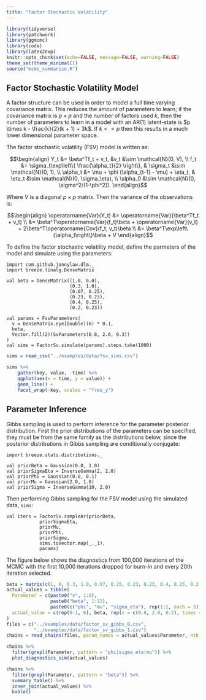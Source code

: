```yaml
---
title: "Factor Stochastic Volatility"
---
```


```r
library(tidyverse)
library(patchwork)
library(ggmcmc)
library(coda)
library(latex2exp)
knitr::opts_chunk$set(echo=FALSE, message=FALSE, warning=FALSE)
theme_set(theme_minimal())
source("mcmc_summarise.R")
```

## Factor Stochastic Volatility Model

A factor structure can be used in order to model a full time varying covariance matrix. This reduces the amount of parameters to learn; if the covariance matrix is $p \times p$ and the number of factors used $k$, then the number of parameters to learn in a model with an AR(1) latent-state is $p \times k - \frac{k}{2}(k + 1) + 3k$. If $k << p$ then this results in a much lower dimensional parameter space.

The factor stochastic volatility (FSV) model is written as:

$$\begin{align}
	Y_t &= \beta^Tf_t + v_t, &v_t &\sim \mathcal{N}(0, V), \\
	f_t &= \sigma_t\exp\left\{ \frac{\alpha_t}{2} \right\}, & \sigma_t &\sim \mathcal{N}(0, 1), \\
	\alpha_t &= \mu + \phi (\alpha_{t-1} - \mu) + \eta_t, & \eta_t &\sim \mathcal{N}(0, \sigma_\eta), \\
	\alpha_0 &\sim \mathcal{N}(0, \sigma^2/(1-\phi^2)).
\end{align}$$

Where $V$ is a diagonal $p \times p$ matrix. Then the variance of the observations is:

$$\begin{align}
\operatorname{Var}(Y_t) &= \operatorname{Var}(\beta^Tf_t + v_t) \\
&= \beta^T\operatorname{Var}(f_t)\beta + \operatorname{Var}(v_t) + 2\beta^T\operatorname{Cov}(f_t, v_t)\beta \\
&= \beta^T\exp\left\{\alpha_t\right\}\beta + V
\end{align}$$

To define the factor stochastic volatility model, define the parmeters of the model and simulate using the parameters:

```tut
import com.github.jonnylaw.dlm._
import breeze.linalg.DenseMatrix

val beta = DenseMatrix((1.0, 0.0),
                       (0.3, 1.0),
                       (0.07, 0.25),
                       (0.23, 0.23),
                       (0.4, 0.25),
                       (0.2, 0.23))

val params = FsvParameters(
  v = DenseMatrix.eye[Double](6) * 0.1,
  beta,
  Vector.fill(2)(SvParameters(0.8, 2.0, 0.3))
)
val sims = FactorSv.simulate(params).steps.take(1000)
```

```r
sims = read_csv("../examples/data/fsv_sims.csv")

sims %>%
    gather(key, value, -time) %>%
    ggplot(aes(x = time, y = value)) +
    geom_line() +
    facet_wrap(~key, scales = "free_y")
```

## Parameter Inference

Gibbs sampling is used to perform inference for the parameter posterior distribution. First the prior distributions of the parameters can be specified, they must be from the same family as the distributions below, since the posterior distributions in Gibbs sampling are conditionally conjugate:

```tut
import breeze.stats.distributions._

val priorBeta = Gaussian(0.0, 1.0)
val priorSigmaEta = InverseGamma(2, 2.0)
val priorPhi = Gaussian(0.8, 0.1)
val priorMu = Gaussian(2.0, 1.0)
val priorSigma = InverseGamma(10, 2.0)
```

Then performing Gibbs sampling for the FSV model using the simulated data, `sims`:

```tut
val iters = FactorSv.sampleAr(priorBeta,
            priorSigmaEta,
            priorMu,
            priorPhi,
            priorSigma,
            sims.toVector.map(_._1),
            params)
```

The figure below shows the diagnostics from 100,000 iterations of the MCMC with the first 10,000 iterations dropped for burn-in and every 20th iteration selected.

```r
beta = matrix(c(1, 0, 0.3, 1.0, 0.07, 0.25, 0.23, 0.23, 0.4, 0.25, 0.2, 0.23), ncol = 2, byrow = T)
actual_values = tibble(
  Parameter = c(paste0("v", 1:6), 
                paste0("beta", 1:12),
                paste0(c("phi", "mu", "sigma_eta"), rep(1:2, each = 3))),
  actual_value = c(rep(0.1, 6), beta, rep(x = c(0.8, 2.0, 0.2), times = 2))
)
files = c("../examples/data/factor_sv_gibbs_0.csv", 
          "../examples/data/factor_sv_gibbs_1.csv")
chains = read_chains(files, param_names = actual_values$Parameter, nth = 20, drop = 1e4)
```

```r
chains %>%
  filter(grepl(Parameter, pattern = "phi|sigma_eta|mu")) %>%
  plot_diagnostics_sim(actual_values)
```

```r
chains %>%
  filter(grepl(Parameter, pattern = "beta")) %>%
  summary_table() %>%
  inner_join(actual_values) %>%
  kable()
```